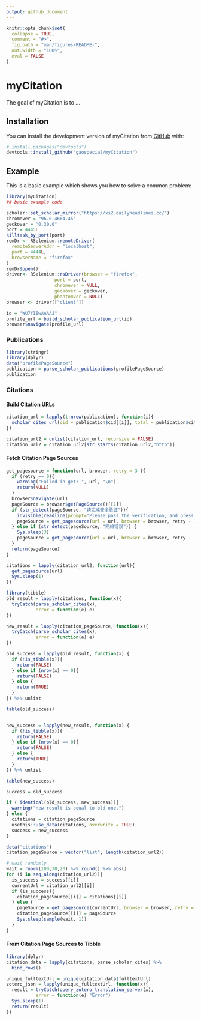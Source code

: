 ```yaml
---
output: github_document
---
```


<!-- README.md is generated from README.Rmd. Please edit that file -->

```r
knitr::opts_chunk$set(
  collapse = TRUE,
  comment = "#>",
  fig.path = "man/figures/README-",
  out.width = "100%",
  eval = FALSE
)
```

# myCitation

<!-- badges: start -->
<!-- badges: end -->

The goal of myCitation is to ...

## Installation

You can install the development version of myCitation from [GitHub](https://github.com/) with:

``` r
# install.packages("devtools")
devtools::install_github("gaospecial/myCitation")
```

## Example

This is a basic example which shows you how to solve a common problem:

```r
library(myCitation)
## basic example code

scholar::set_scholar_mirror("https://xs2.dailyheadlines.cc/")
chromever = "96.0.4664.45"
geckover = "0.30.0"
port = 4445L
killtask_by_port(port)
remDr <- RSelenium::remoteDriver(
  remoteServerAddr = "localhost",
  port = 4444L,
  browserName = "firefox"
)
remDr$open()
driver<- RSelenium::rsDriver(browser = "firefox",
                  port = port,
                  chromever = NULL,
                  geckover = geckover,
                  phantomver = NULL)
browser <- driver[["client"]]

id = "WU7fIIwAAAAJ"
profile_url = build_scholar_publication_url(id)
browser$navigate(profile_url)
```

### Publications

```r
library(stringr)
library(dplyr)
data("profilePageSource")
publication = parse_scholar_publications(profilePageSource)
publication
```

### Citations

#### Build Citation URLs

```r
citation_url = lapply(1:nrow(publication), function(i){
  scholar_cites_url(cid = publication$cid[[i]], total = publication$cites[[i]])
})

citation_url2 = unlist(citation_url, recursive = FALSE) 
citation_url2 = citation_url2[str_starts(citation_url2,"http")]
```

#### Fetch Citation Page Sources

```r
get_pagesource = function(url, browser, retry = 3 ){
  if (retry == 0){
    warning("Failed in get: ", url, "\n")
    return(NULL)
  } 
  browser$navigate(url)
  pageSource = browser$getPageSource()[[1]]
  if (str_detect(pageSource, "请完成安全验证")){
    invisible(readline(prompt="Please pass the verification, and press [enter] to continue"))
    pageSource = get_pagesource(url = url, browser = browser, retry - 1) 
  } else if (str_detect(pageSource, "网络错误")) {
    Sys.sleep(3)
    pageSource = get_pagesource(url = url, browser = browser, retry - 1) 
  }
  return(pageSource)
}
```


```r
citations = lapply(citation_url2, function(url){
  get_pagesource(url)
  Sys.sleep(1)
})

```

```r
library(tibble)
old_result = lapply(citations, function(x){
  tryCatch(parse_scholar_cites(x),
           error = function(e) e)
})

new_result = lapply(citation_pageSource, function(x){
  tryCatch(parse_scholar_cites(x),
           error = function(e) e)
})

old_success = lapply(old_result, function(x) {
  if (!is_tibble(x)){
    return(FALSE)
  } else if (nrow(x) == 0){
    return(FALSE)
  } else {
    return(TRUE)
  }
}) %>% unlist

table(old_success)


new_success = lapply(new_result, function(x) {
  if (!is_tibble(x)){
    return(FALSE)
  } else if (nrow(x) == 0){
    return(FALSE)
  } else {
    return(TRUE)
  }
}) %>% unlist

table(new_success)

success = old_success

if ( identical(old_success, new_success)){
  warning("new result is equal to old one.")
} else {
  citations = citation_pageSource
  usethis::use_data(citations, overwrite = TRUE)
  success = new_success
}
```


```r
data("citations")
citation_pageSource = vector("list", length(citation_url2))
```


```r
# wait randomly
wait = rnorm(100,30,20) %>% round() %>% abs()
for (i in seq_along(citation_url2)){
  is_success = success[[i]]
  currentUrl = citation_url2[[i]]
  if (is_success){
    citation_pageSource[[i]] = citations[[i]]
  } else {
    pageSource = get_pagesource(currentUrl, browser = browser, retry = 3)
    citation_pageSource[[i]] = pageSource
    Sys.sleep(sample(wait, 1))
  }
}
```

#### From Citation Page Sources to Tibble

```r
library(dplyr)
citation_data = lapply(citations, parse_scholar_cites) %>%
  bind_rows()

unique_fulltextUrl = unique(citation_data$fulltextUrl)
zotero_json = lapply(unique_fulltextUrl, function(x){
  result = tryCatch(query_zotero_translation_server(x),
           error = function(e) "Error")
  Sys.sleep(1)
  return(result)
})
```

